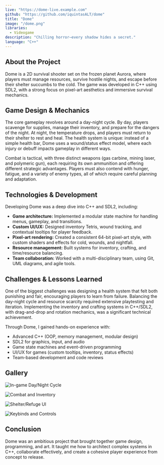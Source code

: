 ```yaml
---
live: "https://dome-live.example.com"
github: "https://github.com/iquintasALT/dome"
title: "Dome"
image: "/dome.png"
libraries:
  - Videogame
description: "Chilling horror—every shadow hides a secret."
language: "C++"
---
```


## About the Project

Dome is a 2D survival shooter set on the frozen planet Aurora, where players must manage resources, survive hostile nights, and escape before their shelter succumbs to the cold. The game was developed in C++ using SDL2, with a strong focus on pixel-art aesthetics and immersive survival mechanics.

## Game Design & Mechanics

The core gameplay revolves around a day-night cycle. By day, players scavenge for supplies, manage their inventory, and prepare for the dangers of the night. At night, the temperature drops, and players must return to their shelter to rest and heal. The health system is unique: instead of a simple health bar, Dome uses a wound/status effect model, where each injury or debuff impacts gameplay in different ways.

Combat is tactical, with three distinct weapons (gas carbine, mining laser, and polymeric gun), each requiring its own ammunition and offering different strategic advantages. Players must also contend with hunger, fatigue, and a variety of enemy types, all of which require careful planning and adaptation.

## Technologies & Development

Developing Dome was a deep dive into C++ and SDL2, including:

- **Game architecture:** Implemented a modular state machine for handling menus, gameplay, and transitions.
- **Custom UI/UX:** Designed inventory Tetris, wound tracking, and contextual tooltips for player feedback.
- **Pixel-art rendering:** Created a consistent 64-bit pixel-art style, with custom shaders and effects for cold, wounds, and nightfall.
- **Resource management:** Built systems for inventory, crafting, and time/resource balancing.
- **Team collaboration:** Worked with a multi-disciplinary team, using Git, UML diagrams, and agile tools.

## Challenges & Lessons Learned

One of the biggest challenges was designing a health system that felt both punishing and fair, encouraging players to learn from failure. Balancing the day-night cycle and resource scarcity required extensive playtesting and iteration. Implementing the inventory and crafting systems in C++/SDL2, with drag-and-drop and rotation mechanics, was a significant technical achievement.

Through Dome, I gained hands-on experience with:

- Advanced C++ (OOP, memory management, modular design)
- SDL2 for graphics, input, and audio
- Game state machines and event-driven programming
- UI/UX for games (custom tooltips, inventory, status effects)
- Team-based development and code reviews

## Gallery

![In-game Day/Night Cycle](https://github.com/iquintasALT/DOME/blob/main/docs/images/infogfx_daycycle.png?raw=true)

![Combat and Inventory](https://github.com/iquintasALT/DOME/blob/main/docs/images/CapturaInGame.png?raw=true)

![Shelter/Refuge UI](https://github.com/iquintasALT/DOME/blob/main/docs/images/CapturaCasa.PNG?raw=true)

![Keybinds and Controls](https://github.com/iquintasALT/DOME/blob/main/docs/images/infogfx_keybinds.png?raw=true)

## Conclusion

Dome was an ambitious project that brought together game design, programming, and art. It taught me how to architect complex systems in C++, collaborate effectively, and create a cohesive player experience from concept to release.
